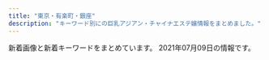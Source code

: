 ```yaml
---
title: "東京・有楽町・銀座"
description: "キーワード別にの巨乳アジアン・チャイナエステ嬢情報をまとめました。"
---
```


新着画像と新着キーワードをまとめています。
2021年07月09日の情報です。

<DmmAffiliateIns />
<KeywordTable
  shops={
    [
    {
        "url": "http://yurarika.work/",
        "name": "\u3086\u3089\u308a\u9999",
        "station": "\u6c34\u5929\u5bae\u524d\u99c58\u756a\u51fa\u53e3",
        "keywords": {
            "85": 10,
            "88": 6,
            "86": 4,
            "D": 6,
            "C": 14
        },
        "img_links": [
            "http://yurarika.work/staff/aya.jpg",
            "http://yurarika.work/img/all/loader.png",
            "http://yurarika.work/staff/mirai1.jpg",
            "http://yurarika.work/staff/mika2.jpg",
            "http://yurarika.work/staff/mika1.jpg",
            "http://yurarika.work/staff/rara.jpg",
            "http://yurarika.work/staff/aya1.jpg",
            "http://yurarika.work/staff/mirai2.jpg",
            "http://yurarika.work/staff/rara1.jpg",
            "http://yurarika.work/staff/rara2.jpg",
            "http://yurarika.work/staff/aya2.jpg",
            "http://yurarika.work/staff/mirai.jpg",
            "http://yurarika.work/staff/mika.jpg"
        ]
    },
    {
        "station": "\u6771\u9280\u5ea7\u99c5A7\u51fa\u53e3",
        "name": "Tiara-\u30c6\u30a4\u30a2\u30e9-",
        "url": "https://est-tiara.info/",
        "img_links": [
            "https://est-tiara.info/images/gallery/r1.jpg",
            "https://est-tiara.info/staffPhoto/b20210304095845.jpg",
            "https://est-tiara.info/staffPhoto/b20210304095623.jpg",
            "https://est-tiara.info/staffPhoto/s20210304095623.jpg",
            "https://est-tiara.info/images/gallery/r8.jpg",
            "https://est-tiara.info/images/gallery/r2.jpg",
            "https://est-tiara.info/staffPhoto/b20210304095739.jpg",
            "https://est-tiara.info/images/returnBtn.png",
            "https://est-tiara.info/staffPhoto/b20201016083614.jpg",
            "https://est-tiara.info/staffPhoto/s20201016083614.jpg",
            "https://est-tiara.info/staffPhoto/s20210304095739.jpg",
            "https://est-tiara.info/images/gallery/r4.jpg",
            "https://est-tiara.info/js/sliderLine/slide_next.png",
            "https://est-tiara.info/images/gallery/r7.jpg",
            "https://est-tiara.info/images/gallery/r3.jpg",
            "https://est-tiara.info/images/mobile.png",
            "https://est-tiara.info/staffPhoto/s20210304100121.jpg",
            "https://est-tiara.info/staffPhoto/b20201016083828.jpg",
            "https://est-tiara.info/staffPhoto/b20210304100121.jpg",
            "https://est-tiara.info/staffPhoto/s20210304095845.jpg",
            "https://est-tiara.info/uploadfiles/Image/campaignEstTiaraInfo.jpg",
            "https://est-tiara.info/staffPhoto/s20210304100038.jpg",
            "https://est-tiara.info/staffPhoto/s20201016083828.jpg",
            "https://est-tiara.info/staffPhoto/b20210304100038.jpg",
            "https://est-tiara.info/images/gallery/r5.jpg",
            "https://est-tiara.info/js/sliderLine/slide_prev.png",
            "https://est-tiara.info/images/gallery/r6.jpg"
        ],
        "keywords": {
            "89": 1,
            "D": 4,
            "87": 1,
            "C": 1,
            "E": 1
        }
    },
    {
        "keywords": {},
        "station": "\u4eba\u5f62\u753a\u99c5A6",
        "name": "\u5922\u306e\u90f7",
        "img_links": [
            "http://yume-sato.blue/uploads//sites/18/2020/09/g4-150x150.jpg",
            "http://yume-sato.blue/uploads//sites/18/2021/07/g1.jpg",
            "http://yume-sato.blue/uploads//sites/18/2021/04/1-225x300.jpg",
            "http://yume-sato.blue/uploads//sites/18/2020/09/g5.jpg",
            "http://yume-sato.blue/uploads//sites/18/2020/09/g2-150x150.jpg",
            "http://yume-sato.blue/uploads//sites/18/2020/09/mobile-1.jpg",
            "http://yume-sato.blue/uploads//sites/18/2020/09/pick.jpg",
            "http://yume-sato.blue/uploads//sites/18/2020/12/gg.jpg",
            "http://yume-sato.blue/uploads//sites/18/2021/06/g3.jpg",
            "http://yume-sato.blue/uploads//sites/18/2020/09/top1-1.jpg",
            "http://yume-sato.blue/uploads//sites/18/2020/09/s_staff.png",
            "http://yume-sato.blue/uploads//sites/18/2020/09/news.jpg",
            "http://yume-sato.blue/uploads//sites/18/2020/09/g6-150x150.jpg",
            "http://yume-sato.blue/uploads//sites/18/2021/04/1.jpg",
            "http://yume-sato.blue/uploads//sites/18/2020/09/g4.jpg",
            "http://yume-sato.blue/uploads//sites/18/2020/09/g5-150x150.jpg",
            "http://yume-sato.blue/uploads//sites/18/2020/09/g1.jpg",
            "http://yume-sato.blue/uploads//sites/18/2020/09/top.jpg",
            "http://yume-sato.blue/uploads//sites/18/2021/05/g3-150x150.jpg",
            "http://yume-sato.blue/uploads//sites/18/2020/09/g6.jpg",
            "http://yume-sato.blue/uploads//sites/18/2021/06/g3-150x150.jpg",
            "http://yume-sato.blue/uploads//sites/18/2020/09/g2.jpg",
            "http://yume-sato.blue/uploads//sites/18/2020/09/g1-150x150.jpg",
            "http://yume-sato.blue/uploads//sites/18/2020/12/gg-150x150.jpg",
            "http://yume-sato.blue/uploads//sites/18/2021/05/g3.jpg"
        ],
        "url": "http://yume-sato.blue/"
    },
    {
        "name": "\u6843\u82b1\u6c34*\u3068\u3046\u304b\u3059\u3044",
        "img_links": [],
        "keywords": {},
        "station": "\u6771\u9280\u5ea7\u99c55\u756a\u51fa\u53e3",
        "url": "http://toukasui.jpn.mn/"
    },
    {
        "url": "http://www.kayabatyo-massage.work/",
        "keywords": {},
        "station": "\u8305\u5834\u753a\u99c511\u756a\u51fa\u53e3",
        "img_links": [
            "http://www.kayabatyo-massage.work/images/mainvisual_01_s.jpg",
            "http://www.kayabatyo-massage.work/images/recruit/point_08.png",
            "http://www.kayabatyo-massage.work/images/recruit/nagare_07.png",
            "http://www.kayabatyo-massage.work/staff/kaoru.jpg",
            "http://www.kayabatyo-massage.work/images/icon_new.png",
            "http://www.kayabatyo-massage.work/images/recruit/point_07.png",
            "http://www.kayabatyo-massage.work/images/recruit/point_05.png",
            "http://www.kayabatyo-massage.work/images/icon_ranking_02.png",
            "http://www.kayabatyo-massage.work/images/mainvisual_02.jpg",
            "http://www.kayabatyo-massage.work/images/no_image.jpg",
            "http://www.kayabatyo-massage.work/images/recruit/nagare_02.jpg",
            "http://www.kayabatyo-massage.work/images/recruit/point_09.png",
            "http://www.kayabatyo-massage.work/images/recruit/nagare_03.jpg",
            "http://www.kayabatyo-massage.work/images/recruit/point_04.png",
            "http://www.kayabatyo-massage.work/images/recruit/nagare_05.png",
            "http://www.kayabatyo-massage.work/images/recruit/sp_mainvisual.jpg",
            "http://www.kayabatyo-massage.work/images/sw_home.png",
            "http://www.kayabatyo-massage.work/images/mainvisual_01.jpg",
            "http://www.kayabatyo-massage.work/staff/hinata.jpg",
            "http://www.kayabatyo-massage.work/images/icon_ranking_03.png",
            "http://www.kayabatyo-massage.work/images/recruit/point_03.png",
            "http://www.kayabatyo-massage.work/images/recruit/req_03.jpg",
            "http://www.kayabatyo-massage.work/images/recruit/nagare_01.jpg",
            "http://www.kayabatyo-massage.work/images/sw_tel.png",
            "http://www.kayabatyo-massage.work/images/recruit/message_03.png",
            "http://www.kayabatyo-massage.work/images/mainvisual_02_s.jpg",
            "http://www.kayabatyo-massage.work/images/head_therapist.jpg",
            "http://www.kayabatyo-massage.work/images/trigger.jpg",
            "http://www.kayabatyo-massage.work/images/head_interior.jpg",
            "http://www.kayabatyo-massage.work/images/recruit/point_06.png",
            "http://www.kayabatyo-massage.work/images/icon_ranking_01.png",
            "http://www.kayabatyo-massage.work/images/recruit/nagare_06.png",
            "http://www.kayabatyo-massage.work/staff/nanami.jpg"
        ],
        "name": "Angela"
    },
    {
        "station": "\u5c0f\u4f1d\u99ac\u753a\u99c53\u756a\u51fa\u53e3",
        "keywords": {
            "85": 6,
            "84": 3,
            "89": 21,
            "C": 12,
            "82": 3,
            "\u80f8": 2,
            "86": 6,
            "E": 13,
            "F": 6,
            "87": 12,
            "\u30bb\u30af\u30b7\u30fc": 1,
            "D": 30,
            "G": 6,
            "88": 21,
            "81": 3
        },
        "img_links": [
            "http://luna-shine.info/uploads/lunashine/2013/10/e381bfe3818d2_e589afe69cac.jpg",
            "http://luna-shine.info/uploads/lunashine/2013/01/room-6.jpg",
            "http://luna-shine.info/uploads/lunashine/2020/01/e5beaee4bfa1e59bbee78987_20190517131309.jpg",
            "http://luna-shine.info/uploads/lunashine/2014/04/image_e589afe69cac.png",
            "http://luna-shine.info/uploads/lunashine/2017/03/saki1.jpg",
            "http://luna-shine.info/uploads/lunashine/2019/05/e5beaee4bfa1e59bbee78987_201905171313091.jpg",
            "http://luna-shine.info/uploads/lunashine/2019/04/e5beaee4bfa1e59bbee78987_201903161627475.jpg",
            "http://luna-shine.info/uploads/lunashine/2013/01/room-3.jpg",
            "http://luna-shine.info/uploads/lunashine/2013/01/qiu-1.jpg",
            "http://luna-shine.info/uploads/lunashine/2013/01/room-1.jpg",
            "http://luna-shine.info/uploads/lunashine/2015/04/1111_e589afe69cac1.jpg",
            "http://luna-shine.info/uploads/lunashine/2019/05/e5beaee4bfa1e59bbee78987_20190517131309.jpg",
            "http://luna-shine.info/uploads/lunashine/2014/06/image-15.jpeg",
            "http://luna-shine.info/uploads/lunashine/2019/04/bottom.jpg",
            "http://luna-shine.info/uploads/lunashine/2015/03/8dbe4d07b4f1258c30f14b30e60c1466.png",
            "http://luna-shine.info/uploads/lunashine/2012/12/topview4.jpg",
            "http://luna-shine.info/uploads/lunashine/2012/12/mobile.jpg",
            "http://luna-shine.info/uploads/lunashine/2019/04/e5beaee4bfa1e59bbee78987_2019031616274791.jpg",
            "http://luna-shine.info/uploads/lunashine/2013/01/img_0370_e589afe69cac-276x368.jpg",
            "http://luna-shine.info/uploads/lunashine/2013/01/room-11.jpg",
            "http://luna-shine.info/uploads/lunashine/2015/12/qqe59bbee7898720151214133747.jpg",
            "http://luna-shine.info/uploads/lunashine/2013/11/e381afe3828be3818b-1000x1333.jpg",
            "http://luna-shine.info/uploads/lunashine/2015/03/11111.jpg",
            "http://luna-shine.info/uploads/lunashine/2012/12/topview3.jpg",
            "http://luna-shine.info/uploads/lunashine/2013/10/e381bfe382841_e589afe69cac.jpg",
            "http://luna-shine.info/uploads/lunashine/2019/07/qqe59bbee78987201504181707251.jpg",
            "http://luna-shine.info/uploads/lunashine/2013/05/p1020464_e589afe69cac.jpg",
            "http://luna-shine.info/uploads/lunashine/2014/05/22.jpg",
            "http://luna-shine.info/uploads/lunashine/2019/12/e5beaee4bfa1e59bbee78987_201912071546181.jpg",
            "http://luna-shine.info/uploads/lunashine/2013/01/img_0427_e589afe69cac-276x368.jpg",
            "http://luna-shine.info/uploads/lunashine/images/new_d.jpg",
            "http://luna-shine.info/uploads/lunashine/2019/03/e5beaee4bfa1e59bbee78987_201903161627476.jpg",
            "http://luna-shine.info/uploads/lunashine/2016/12/img_4240.jpg",
            "http://luna-shine.info/uploads/lunashine/2013/01/room-5.jpg",
            "http://luna-shine.info/uploads/lunashine/images/new_tit.jpg",
            "http://luna-shine.info/uploads/lunashine/2013/01/room-7.jpg",
            "http://luna-shine.info/uploads/lunashine/2013/11/e381afe3828be3818befbc92-1000x1333.jpg",
            "http://luna-shine.info/uploads/lunashine/2019/04/tel.jpg",
            "http://luna-shine.info/uploads/lunashine/2014/06/9c1b42356edc1bb51d040e0a1783fa97.png",
            "http://luna-shine.info/uploads/lunashine/2019/03/e5beaee4bfa1e59bbee78987_201903141535171.jpg",
            "http://luna-shine.info/uploads/lunashine/2015/06/image1-266x4001.jpg",
            "http://luna-shine.info/uploads/lunashine/2015/04/1111_e589afe69cac.jpg",
            "http://luna-shine.info/uploads/lunashine/images/no-photo.jpg",
            "http://luna-shine.info/uploads/lunashine/images/rq01.jpg",
            "http://luna-shine.info/uploads/lunashine/2015/01/11.jpg",
            "http://luna-shine.info/uploads/lunashine/2013/10/e381bfe38286e3818d-5_e589afe69cac.jpg",
            "http://luna-shine.info/uploads/lunashine/2012/12/topview0.jpg",
            "http://luna-shine.info/uploads/lunashine/2013/01/room-2.jpg",
            "http://luna-shine.info/uploads/lunashine/2017/04/22221.jpg",
            "http://luna-shine.info/uploads/lunashine/2019/04/e5beaee4bfa1e59bbee78987_201903161627478.jpg",
            "http://luna-shine.info/uploads/lunashine/2015/03/171f728230a16701d87b9e61ba70edf8.png",
            "http://luna-shine.info/uploads/lunashine/2012/12/mailmaka.jpg",
            "http://luna-shine.info/uploads/lunashine/images/picup.png",
            "http://luna-shine.info/uploads/lunashine/2013/01/room-10.jpg",
            "http://luna-shine.info/uploads/lunashine/2019/12/e5beaee4bfa1e59bbee78987_20191207154634.jpg",
            "http://luna-shine.info/uploads/lunashine/2013/03/img_0522_e589afe69cac-1000x1333.jpg",
            "http://luna-shine.info/uploads/lunashine/2019/04/flash1.jpg",
            "http://luna-shine.info/uploads/lunashine/2013/10/e38182e38286e381bf3_e589afe69cac.jpg",
            "http://luna-shine.info/uploads/lunashine/2017/03/saki.jpg",
            "http://luna-shine.info/uploads/lunashine/2015/09/1-12041z120344c1_e589afe69cac_e589afe69cac.jpg",
            "http://luna-shine.info/uploads/lunashine/2014/05/naomi1-276x3584.jpg",
            "http://luna-shine.info/uploads/lunashine/2014/06/image-14.jpeg",
            "http://luna-shine.info/uploads/lunashine/2018/05/2.jpg",
            "http://luna-shine.info/uploads/lunashine/2015/01/0.jpg",
            "http://luna-shine.info/uploads/lunashine/2015/01/2_e589afe69cac.jpg",
            "http://luna-shine.info/uploads/lunashine/2013/01/room-9.jpg",
            "http://luna-shine.info/uploads/lunashine/2013/01/room-8.jpg",
            "http://luna-shine.info/uploads/lunashine/2014/05/naomi1-276x3583.jpg",
            "http://luna-shine.info/uploads/lunashine/2012/12/topview1.jpg",
            "http://luna-shine.info/uploads/lunashine/2013/10/4_e589afe69cac.jpg",
            "http://luna-shine.info/uploads/lunashine/2016/11/31.jpg",
            "http://luna-shine.info/uploads/lunashine/images/rq03.jpg"
        ],
        "url": "http://luna-shine.info/",
        "name": "\u30eb\u30ca\u30b7\u30e3\u30a4\u30f3"
    },
    {
        "keywords": {
            "\u30bb\u30af\u30b7\u30fc": 3,
            "88": 1
        },
        "img_links": [
            "https://ningyocho-esthe.work/images/dream/staff/13.jpg",
            "https://ningyocho-esthe.work/images/dream/common/credit_02.png",
            "https://ningyocho-esthe.work/images/dream/staff/\u3042\u307f.jpg",
            "https://ningyocho-esthe.work/images/dream/common/credit_03.png",
            "https://ningyocho-esthe.work/images/dream/staff/imgapp_1.jpg",
            "https://ningyocho-esthe.work/images/dream/nvpuai2.jpeg",
            "https://ningyocho-esthe.work/images/dream/common/gallery_10.png",
            "https://ningyocho-esthe.work/images/dream/staff/3.jpg",
            "https://ningyocho-esthe.work/images/dream/common/credit_01.png",
            "https://ningyocho-esthe.work/images/dream/staff/ni.jpeg",
            "https://ningyocho-esthe.work/images/dream/home/image_02.png",
            "https://ningyocho-esthe.work/images/dream/common/gallery_01.png",
            "https://ningyocho-esthe.work/images/dream/common/gallery_09.png",
            "https://ningyocho-esthe.work/images/dream/common/gallery_02.png",
            "https://ningyocho-esthe.work/images/dream/staff/imgapp_3.jpg",
            "https://ningyocho-esthe.work/images/dream/common/gallery_04.png",
            "https://ningyocho-esthe.work/images/dream/common/side_bnr_02.png",
            "https://ningyocho-esthe.work/images/dream/staff/1.jpg",
            "https://ningyocho-esthe.work/images/dream/common/gallery_05.png",
            "https://ningyocho-esthe.work/images/dream/staff/\u30ca\u30ca.jpg",
            "https://ningyocho-esthe.work/images/dream/home/teaser.png",
            "https://ningyocho-esthe.work/images/dream/home/image_01.png",
            "https://ningyocho-esthe.work/images/dream/common/header_phone_pc.png",
            "https://ningyocho-esthe.work/images/dream/staff/\u5929\u4f7f\u591c\u6708.jpeg",
            "https://ningyocho-esthe.work/images/dream/staff/imgapp6.jpg",
            "https://ningyocho-esthe.work/images/dream/common/gallery_08.png",
            "https://ningyocho-esthe.work/images/dream/home/image_03.png",
            "https://ningyocho-esthe.work/images/dream/common/header_info.png",
            "https://ningyocho-esthe.work/images/dream/staff/2.jpg",
            "https://ningyocho-esthe.work/images/dream/common/side_bnr_01.png",
            "https://ningyocho-esthe.work/images/dream/common/gallery_03.png",
            "https://ningyocho-esthe.work/images/dream/common/gallery_06.png",
            "https://ningyocho-esthe.work/images/dream/common/gallery_07.png"
        ],
        "station": "\u4eba\u5f62\u753a\u99c5A1\u51fa\u53e3",
        "url": "https://ningyocho-esthe.work/",
        "name": "Dream"
    },
    {
        "url": "http://xn--vckg5a5c7c8c1czd.in.net/",
        "keywords": {
            "D": 20,
            "E": 4,
            "86": 24
        },
        "img_links": [
            "http://xn--vckg5a5c7c8c1czd.in.net/images/an_2_04.jpg",
            "http://xn--vckg5a5c7c8c1czd.in.net/images/staff_images/top_small_16.jpg",
            "http://xn--vckg5a5c7c8c1czd.in.net/images/staff_images/cg16.jpg",
            "http://xn--vckg5a5c7c8c1czd.in.net/images/slider/slide1s.jpg",
            "http://xn--vckg5a5c7c8c1czd.in.net/images/staff_images/cg17.jpg",
            "http://xn--vckg5a5c7c8c1czd.in.net/images/slider/slide2s.jpg",
            "http://xn--vckg5a5c7c8c1czd.in.net/images/an_2_07.jpg",
            "http://xn--vckg5a5c7c8c1czd.in.net/images/index_01.jpg",
            "http://xn--vckg5a5c7c8c1czd.in.net/images/slider/slide3s.jpg",
            "http://xn--vckg5a5c7c8c1czd.in.net/images/an_1_04.jpg",
            "http://xn--vckg5a5c7c8c1czd.in.net/images/no.png",
            "http://xn--vckg5a5c7c8c1czd.in.net/images/slider/slide3.jpg",
            "http://xn--vckg5a5c7c8c1czd.in.net/images/an_1_07.jpg",
            "http://xn--vckg5a5c7c8c1czd.in.net/images/staff_images/top_small_14.jpg",
            "http://xn--vckg5a5c7c8c1czd.in.net/images/an_2_06.jpg",
            "http://xn--vckg5a5c7c8c1czd.in.net/images/slider/slide1.jpg",
            "http://xn--vckg5a5c7c8c1czd.in.net/images/staff_images/cg1.jpg",
            "http://xn--vckg5a5c7c8c1czd.in.net/images/staff_images/top_small_1.jpg",
            "http://xn--vckg5a5c7c8c1czd.in.net/images/an_1_03.jpg",
            "http://xn--vckg5a5c7c8c1czd.in.net/images/slider/slide2.jpg",
            "http://xn--vckg5a5c7c8c1czd.in.net/images/an_1_06.jpg",
            "http://xn--vckg5a5c7c8c1czd.in.net/images/an_1_02.jpg",
            "http://xn--vckg5a5c7c8c1czd.in.net/images/staff_images/cg5.jpg",
            "http://xn--vckg5a5c7c8c1czd.in.net/images/staff_images/top_small_5.jpg",
            "http://xn--vckg5a5c7c8c1czd.in.net/images/an_2_02.jpg",
            "http://xn--vckg5a5c7c8c1czd.in.net/images/staff_images/top_small_2.jpg",
            "http://xn--vckg5a5c7c8c1czd.in.net/images/staff_images/top_small_17.jpg",
            "http://xn--vckg5a5c7c8c1czd.in.net/images/QRcode.jpg",
            "http://xn--vckg5a5c7c8c1czd.in.net/images/staff_images/cg14.jpg",
            "http://xn--vckg5a5c7c8c1czd.in.net/images/an_2_05.jpg",
            "http://xn--vckg5a5c7c8c1czd.in.net/images/an_2_03.jpg",
            "http://xn--vckg5a5c7c8c1czd.in.net/images/staff_images/cg2.jpg"
        ],
        "name": "\u7652\u3057\u306e\u6d77",
        "station": "\u65b0\u5bcc\u753a\u99c5"
    },
    {
        "name": "Sweet",
        "url": "http://sweet-massage.work/",
        "station": "\u8305\u5834\u753a\u99c53\u756a\u51fa\u53e3",
        "img_links": [
            "http://sweet-massage.work/sp/img/info.jpg",
            "http://sweet-massage.work/img/st04.jpg",
            "http://sweet-massage.work/sp/img/t-r.jpg",
            "http://sweet-massage.work/img/st005.jpg",
            "http://sweet-massage.work/sp/img/st01.jpg",
            "http://sweet-massage.work/sp/img/t-o.jpg",
            "http://sweet-massage.work/sp/img/pic.jpg",
            "http://sweet-massage.work/img/st8.jpg",
            "http://sweet-massage.work/sp/img/s4.jpg",
            "http://sweet-massage.work/sp/img/st8.jpg",
            "http://sweet-massage.work/sp/img/s3.jpg",
            "http://sweet-massage.work/img/st01.jpg",
            "http://sweet-massage.work/img/st02.jpg",
            "http://sweet-massage.work/img/st3.jpg",
            "http://sweet-massage.work/img/foot-body.jpg",
            "http://sweet-massage.work/img/s4.jpg",
            "http://sweet-massage.work/sp/img/sys.jpg",
            "http://sweet-massage.work/img/st5.jpg",
            "http://sweet-massage.work/sp/img/add2.jpg",
            "http://sweet-massage.work/sp/img/st03.jpg",
            "http://sweet-massage.work/img/s3.jpg",
            "http://sweet-massage.work/sp/img/add.jpg",
            "http://sweet-massage.work/img/sta4.jpg",
            "http://sweet-massage.work/img/st4.jpg",
            "http://sweet-massage.work/img/m1.png",
            "http://sweet-massage.work/img/st05.jpg",
            "http://sweet-massage.work/sp/img/st3.jpg",
            "http://sweet-massage.work/img/sta8.jpg",
            "http://sweet-massage.work/img/mobile-1.png",
            "http://sweet-massage.work/sp/img/st5.jpg",
            "http://sweet-massage.work/sp/img/st04.jpg",
            "http://sweet-massage.work/sp/img/s5.jpg",
            "http://sweet-massage.work/img/st08.jpg",
            "http://sweet-massage.work/sp/img/tel.jpg",
            "http://sweet-massage.work/sp/img/st2.jpg",
            "http://sweet-massage.work/img/st2.jpg",
            "http://sweet-massage.work/sp/img/st02.jpg",
            "http://sweet-massage.work/sp/img/s8.jpg",
            "http://sweet-massage.work/sp/img/time.jpg",
            "http://sweet-massage.work/img/sta5.jpg",
            "http://sweet-massage.work/sp/img/t-s.jpg",
            "http://sweet-massage.work/sp/img/pc.jpg",
            "http://sweet-massage.work/sp/img/tit.jpg",
            "http://sweet-massage.work/sp/img/st1.jpg",
            "http://sweet-massage.work/img/s2.jpg",
            "http://sweet-massage.work/img/sta2.jpg",
            "http://sweet-massage.work/img/sta1.jpg",
            "http://sweet-massage.work/img/sta3.jpg",
            "http://sweet-massage.work/sp/img/st05.jpg",
            "http://sweet-massage.work/img/s8.jpg",
            "http://sweet-massage.work/img/s1.jpg",
            "http://sweet-massage.work/sp/img/st005.jpg",
            "http://sweet-massage.work/img/st03.jpg",
            "http://sweet-massage.work/sp/img/st4.jpg",
            "http://sweet-massage.work/sp/img/botton.jpg",
            "http://sweet-massage.work/sp/img/t-t.jpg",
            "http://sweet-massage.work/sp/img/t-a.jpg",
            "http://sweet-massage.work/img/st1.jpg",
            "http://sweet-massage.work/sp/img/st08.jpg",
            "http://sweet-massage.work/img/s5.jpg"
        ],
        "keywords": {
            "89": 3,
            "D": 6,
            "E": 6,
            "88": 3,
            "C": 6,
            "86": 6,
            "85": 6
        }
    },
    {
        "keywords": {
            "E": 5,
            "C": 8,
            "D": 13
        },
        "img_links": [
            "https://kayabacho-mensesthe.com/images/main3.jpg",
            "https://kayabacho-mensesthe.com/images/mensesthe.jpg",
            "https://kayabacho-mensesthe.com/staff/urara-s1.jpg",
            "https://kayabacho-mensesthe.com/staff/rin-s1.jpg",
            "https://kayabacho-mensesthe.com/wp/wp-content/uploads/2020/10/aki-s1-150x150.jpg",
            "https://kayabacho-mensesthe.com/wp/wp-content/uploads/2020/03/IMG_1740-225x300.jpg",
            "https://kayabacho-mensesthe.com/staff/nao-s1.jpg",
            "https://kayabacho-mensesthe.com/images/top1.jpg",
            "https://kayabacho-mensesthe.com/link/mens-esthe.png",
            "https://kayabacho-mensesthe.com/room/room-l1.jpg",
            "https://kayabacho-mensesthe.com/wp/wp-content/uploads/2019/12/IMG_8988.jpg",
            "https://kayabacho-mensesthe.com/icon/yelp.png",
            "https://kayabacho-mensesthe.com/room/room-l6.jpg",
            "https://kayabacho-mensesthe.com/wp/wp-content/uploads/2020/08/ayaka-1.jpg",
            "https://kayabacho-mensesthe.com/images/top2.jpg",
            "https://kayabacho-mensesthe.com/images/flower.png",
            "https://kayabacho-mensesthe.com/room/room-l7.jpg",
            "https://kayabacho-mensesthe.com/room/room-l5.jpg",
            "https://kayabacho-mensesthe.com/wp/wp-content/uploads/2021/01/yuna.jpg",
            "https://kayabacho-mensesthe.com/room/room-l4.jpg",
            "https://kayabacho-mensesthe.com/wp/wp-content/uploads/2020/02/miyu.jpg",
            "https://kayabacho-mensesthe.com/wp/wp-content/uploads/2021/05/yuki-l.jpg",
            "https://kayabacho-mensesthe.com/wp/wp-content/uploads/2020/08/ayaka-1-200x300.jpg",
            "https://kayabacho-mensesthe.com/staff/mitsuki-s1.jpg",
            "https://kayabacho-mensesthe.com/images/main4.jpg",
            "https://kayabacho-mensesthe.com/staff/misaki-s1.jpg",
            "https://kayabacho-mensesthe.com/images/top3.jpg",
            "https://kayabacho-mensesthe.com/images/footer-l.png",
            "https://kayabacho-mensesthe.com/icon/twitter.png",
            "https://kayabacho-mensesthe.com/wp/wp-content/uploads/2019/09/koko-1.jpg",
            "https://kayabacho-mensesthe.com/wp/wp-content/uploads/2019/12/mitsuki.jpg",
            "https://kayabacho-mensesthe.com/room/room-l8.jpg",
            "https://kayabacho-mensesthe.com/staff/miyu-s1.jpg",
            "https://kayabacho-mensesthe.com/staff/ayaka-s1.jpg",
            "https://kayabacho-mensesthe.com/room/room-l2.jpg",
            "https://kayabacho-mensesthe.com/images/main2.jpg",
            "https://kayabacho-mensesthe.com/icon/line.png",
            "https://kayabacho-mensesthe.com/icon/facebook.png",
            "https://kayabacho-mensesthe.com/room/room-l3.jpg",
            "https://kayabacho-mensesthe.com/images/main1.jpg",
            "https://kayabacho-mensesthe.com/images/clear.png",
            "https://kayabacho-mensesthe.com/wp/wp-content/uploads/2021/05/yuki-s-150x150.jpg",
            "https://kayabacho-mensesthe.com/images/footer-r.png",
            "https://kayabacho-mensesthe.com/wp/wp-content/uploads/2019/12/misaki.jpg",
            "https://kayabacho-mensesthe.com/wp/wp-content/uploads/2019/11/mitsuki-e1574244365134.jpg",
            "https://kayabacho-mensesthe.com/wp/wp-content/uploads/2020/11/urara3.jpg",
            "https://kayabacho-mensesthe.com/staff/emi-s1.jpg",
            "https://kayabacho-mensesthe.com/wp/wp-content/uploads/2019/12/emi.jpg"
        ],
        "name": "Spa Ananda",
        "station": "\u8305\u5834\u753a\u99c52\u756a\u51fa\u53e3",
        "url": "https://kayabacho-mensesthe.com/"
    },
    {
        "station": "\u6c34\u5929\u5bae\u524d\u99c56\u756a\u51fa\u53e3",
        "keywords": {},
        "url": "http://e-berry.work/index.html",
        "img_links": [
            "http://e-berry.work/images/b1.jpg",
            "http://e-berry.work/sp/img/hikari1.jpg",
            "http://e-berry.work/sp/img/ai1.jpg",
            "http://e-berry.work/staff/hikari.jpg",
            "http://e-berry.work/images/sys1.jpg",
            "http://e-berry.work/staff/yoko.jpg",
            "http://e-berry.work/images/ac1.jpg",
            "http://e-berry.work/images/rec2.jpg",
            "http://e-berry.work/images/rec1.jpg",
            "http://e-berry.work/sp/images/footer.jpg",
            "http://e-berry.work/img/ai1.jpg",
            "http://e-berry.work/images/10.jpg",
            "http://e-berry.work/sp/staff/aya.jpg",
            "http://e-berry.work/images/news_t.jpg",
            "http://e-berry.work/sp/images/9.jpg",
            "http://e-berry.work/sp/img/natumi1.jpg",
            "http://e-berry.work/staff/moka.jpg",
            "http://e-berry.work/sp/images/tel.png",
            "http://e-berry.work/sp/images/int2.png",
            "http://e-berry.work/images/int1.jpg",
            "http://e-berry.work/sp/images/newface.png",
            "http://e-berry.work/images/sys2.jpg",
            "http://e-berry.work/sp/staff/ayumi.jpg",
            "http://e-berry.work/staff/rina.jpg",
            "http://e-berry.work/img/moka1.jpg",
            "http://e-berry.work/images/newsb.png",
            "http://e-berry.work/sp/images/sys2.png",
            "http://e-berry.work/images/b2.jpg",
            "http://e-berry.work/images/int2.jpg",
            "http://e-berry.work/sp/images/10.jpg",
            "http://e-berry.work/sp/images/b2.jpg",
            "http://e-berry.work/sp/images/int1.png",
            "http://e-berry.work/sp/staff/hikari.jpg",
            "http://e-berry.work/staff/nene.jpg",
            "http://e-berry.work/sp/images/sys1.png",
            "http://e-berry.work/sp/staff/ai.jpg",
            "http://e-berry.work/sp/images/sys3.png",
            "http://e-berry.work/sp/images/rec2.png",
            "http://e-berry.work/sp/img/yoko1.jpg",
            "http://e-berry.work/sp/staff/yoko.jpg",
            "http://e-berry.work/sp/images/newsb.png",
            "http://e-berry.work/staff/ai.jpg",
            "http://e-berry.work/img/aya1.jpg",
            "http://e-berry.work/images/sys3.jpg",
            "http://e-berry.work/images/tgirl.jpg",
            "http://e-berry.work/sp/images/head.jpg",
            "http://e-berry.work/sp/staff/rina.jpg",
            "http://e-berry.work/staff/natumi.jpg",
            "http://e-berry.work/sp/images/ac1.jpg",
            "http://e-berry.work/img/yoko1.jpg",
            "http://e-berry.work/sp/img/rina1.jpg",
            "http://e-berry.work/img/rina1.jpg",
            "http://e-berry.work/staff/haruka.jpg",
            "http://e-berry.work/sp/staff/moka.jpg",
            "http://e-berry.work/images/interior_t.jpg",
            "http://e-berry.work/sp/images/staff_t.png",
            "http://e-berry.work/sp/img/aya1.jpg",
            "http://e-berry.work/sp/img/haruka1.jpg",
            "http://e-berry.work/sp/images/concept.jpg",
            "http://e-berry.work/images/concept.jpg",
            "http://e-berry.work/img/ayumi1.jpg",
            "http://e-berry.work/img/natumi1.jpg",
            "http://e-berry.work/sp/images/b1.jpg",
            "http://e-berry.work/sp/images/news.png",
            "http://e-berry.work/sp/staff/natumi.jpg",
            "http://e-berry.work/staff/ayumi.jpg",
            "http://e-berry.work/sp/staff/haruka.jpg",
            "http://e-berry.work/images/sm.jpg",
            "http://e-berry.work/sp/images/rec1.jpg",
            "http://e-berry.work/sp/images/interior_t.png",
            "http://e-berry.work/img/nene1.jpg",
            "http://e-berry.work/img/hikari1.jpg",
            "http://e-berry.work/sp/img/moka1.jpg",
            "http://e-berry.work/staff/aya.jpg",
            "http://e-berry.work/images/newface.jpg",
            "http://e-berry.work/images/head.jpg",
            "http://e-berry.work/sp/img/ayumi1.jpg",
            "http://e-berry.work/images/9.jpg",
            "http://e-berry.work/sp/images/topgirl.png",
            "http://e-berry.work/images/staff_t.jpg",
            "http://e-berry.work/img/haruka1.jpg",
            "http://e-berry.work/sp/img/nene1.jpg",
            "http://e-berry.work/sp/staff/nene.jpg"
        ],
        "name": "\u30a2\u30ed\u30de\u30a2\u30ea\u30a2"
    },
    {
        "keywords": {},
        "url": "http://s-este.net/",
        "img_links": [],
        "name": "\u30e9\u30d5\u30a3\u30fc\u30eb",
        "station": "\u65b0\u65e5\u672c\u6a4b\u99c55\u756a\u51fa\u53e3"
    },
    {
        "station": "\u65b0\u5bcc\u753a\u99c53\u756a\u51fa\u53e3",
        "url": "http://www.hitomebore.esjp.info/",
        "img_links": [
            "http://www.hitomebore.esjp.info/files/013.jpg",
            "http://www.hitomebore.esjp.info/files/011.jpg",
            "http://www.hitomebore.esjp.info/images/m1.jpg",
            "http://www.hitomebore.esjp.info/images/btn2.png",
            "http://www.hitomebore.esjp.info/images/m2.jpg",
            "http://www.hitomebore.esjp.info/files/014.jpg",
            "http://www.hitomebore.esjp.info/files/016.jpg",
            "http://www.hitomebore.esjp.info/images/m3.jpg",
            "http://www.hitomebore.esjp.info/files/007.jpg",
            "http://www.hitomebore.esjp.info/images/mainImg_sub.jpg",
            "http://www.hitomebore.esjp.info/images/mainImg2.jpg",
            "http://www.hitomebore.esjp.info/files/015.jpg",
            "http://www.hitomebore.esjp.info/files/009.jpg",
            "http://www.hitomebore.esjp.info/files/008.jpg",
            "http://www.hitomebore.esjp.info/files/002.jpg",
            "http://www.hitomebore.esjp.info/files/012.jpg",
            "http://www.hitomebore.esjp.info/files/010.jpg",
            "http://www.hitomebore.esjp.info/images/m4.jpg"
        ],
        "name": "\u3072\u3068\u3081\u307c\u308c",
        "keywords": {
            "86": 18,
            "85": 6,
            "D": 27,
            "C": 6,
            "87": 6,
            "88": 3
        }
    },
    {
        "station": "\u9280\u5ea7\u99c5A5\u51fa\u53e3",
        "img_links": [
            "https://iris-relax.tokyo/wp-content/themes/este/img/top-img01a.png",
            "https://iris-relax.tokyo/wp-content/uploads/2021/06/118976521iris.jpg",
            "https://iris-relax.tokyo/wp-content/uploads/2021/06/89765241iris.jpg",
            "https://iris-relax.tokyo/wp-content/uploads/2021/06/8765216789iris.jpg",
            "https://iris-relax.tokyo/wp-content/themes/este/img/top-img02d.png",
            "https://iris-relax.tokyo/wp-content/themes/este/img/tel_header.png",
            "https://iris-relax.tokyo/wp-content/uploads/2021/06/8765241678iris.jpg",
            "https://iris-relax.tokyo/wp-content/themes/este/img/5.jpg",
            "https://iris-relax.tokyo/wp-content/themes/este/img/6.jpg",
            "https://iris-relax.tokyo/wp-content/uploads/2021/06/89765421567iris.jpg",
            "https://iris-relax.tokyo/wp-content/uploads/2021/06/75421678iris.jpg",
            "https://iris-relax.tokyo/wp-content/uploads/2021/06/8976215iris.jpg",
            "https://iris-relax.tokyo/wp-content/themes/este/img/tel_footer.png",
            "https://iris-relax.tokyo/wp-content/themes/este/img/4.jpg",
            "https://iris-relax.tokyo/wp-content/themes/este/img/call.png",
            "https://iris-relax.tokyo/wp-content/themes/este/img/3.jpg"
        ],
        "url": "https://iris-relax.tokyo/",
        "name": "IRIS\u9280\u5ea7",
        "keywords": {
            "F": 3,
            "D": 9,
            "E": 12,
            "C": 6,
            "\u30bb\u30af\u30b7\u30fc": 2
        }
    },
    {
        "keywords": {
            "85": 2,
            "E": 3,
            "C": 2,
            "89": 3
        },
        "url": "http://koikst.xyz/",
        "img_links": [
            "http://koikst.xyz/_src/20886122/up.png",
            "http://koikst.xyz/_src/51067435/wechatimg725.jpg",
            "http://koikst.xyz/_src/20886005/wechatimg35.jpg",
            "http://koikst.xyz/_src/20886222/up.png",
            "http://koikst.xyz/_src/51067437/wechatimg724.jpg",
            "http://sunflower.jp.net/6.jpg",
            "http://koikst.xyz/_src/20886007/_k3_6020.jpg",
            "http://koikst.xyz/_src/20886009/img_2917.jpg",
            "http://koikst.xyz/_src/20886231/_dsf0770_pp.jpg",
            "http://koikst.xyz/_src/20886235/t02200330_0640096013249885015.jpg",
            "http://koikst.xyz/_src/20886308/t02200330_0640096013249885015.jpg",
            "http://koikst.xyz/_src/20886283/img20170527114635169213.png",
            "http://koikst.xyz/_src/51067440/wechatimg723.jpg",
            "http://sunflower.jp.net/3.jpg",
            "http://koikst.xyz/_src/20886305/therapist-ito.jpg",
            "http://koikst.xyz/_src/20886233/906ab10dd05fdcaee1fa99bd6e5779ea.jpg",
            "http://koikst.xyz/_src/20886148/therapist-ito.jpg",
            "http://koikst.xyz/_src/20886061/index_34.png",
            "http://koikst.xyz/_src/20885828/up.png",
            "http://koikst.xyz/_src/20991736/t02200330_0640096013249885015.jpg",
            "http://koikst.xyz/_src/20886010/img_3017.jpg",
            "http://koikst.xyz/_src/20886300/media-20170919.jpg",
            "http://koikst.xyz/_src/20885997/up.png",
            "http://koikst.xyz/_src/20886066/slider2.png",
            "http://sunflower.jp.net/1.jpg",
            "http://sunflower.jp.net/5.jpg",
            "http://koikst.xyz/_src/20886103/up.png",
            "http://koikst.xyz/_src/20886008/_k3_6019.jpg",
            "http://koikst.xyz/_src/20886062/index_35.png",
            "http://koikst.xyz/_src/20886035/up.png",
            "http://koikst.xyz/_src/20886092/therapist-ito.jpg",
            "http://koikst.xyz/_src/20886064/index_37.png",
            "http://koikst.xyz/_src/20886303/07958eda583eff2b24876adf03c0a434.jpg",
            "http://koikst.xyz/_src/20886058/sign.png",
            "http://koikst.xyz/_src/20886211/07958eda583eff2b24876adf03c0a434.jpg",
            "http://koikst.xyz/_src/20886229/_dsf0778_pp.jpg",
            "http://koikst.xyz/_src/20886006/wechatimg36.jpg",
            "http://koikst.xyz/_src/21089124/img20180325193504865361.png",
            "http://koikst.xyz/_src/20886063/index_36.png",
            "http://koikst.xyz/_src/20885809/www.cman.png",
            "http://koikst.xyz/_src/20885836/sign.jpg",
            "http://koikst.xyz/_src/20886059/sign.png",
            "http://koikst.xyz/_src/20886060/index_33.png",
            "http://koikst.xyz/_src/20885811/up.png",
            "http://koikst.xyz/_src/20886065/index_38.png",
            "http://koikst.xyz/_src/20886310/wechatimg405.jpg",
            "http://koikst.xyz/_src/20885845/up.png",
            "http://sunflower.jp.net/2.jpg",
            "http://koikst.xyz/_src/51067433/wechatimg726.jpg",
            "http://koikst.xyz/_src/20886287/9c88380aa0315ec9292225a3223d62d9.jpg",
            "http://koikst.xyz/_src/20886019/up.png",
            "http://koikst.xyz/_src/20886111/_dsf0778_pp.jpg"
        ],
        "station": "JR\u6771\u4eac\u99c5\u516b\u91cd\u6d32\u53e3",
        "name": "\u60a0"
    },
    {
        "station": "\u8305\u5834\u753a\u99c510\u756a\u51fa\u53e3",
        "img_links": [],
        "keywords": {},
        "name": "\u6975\u4e0a\u30e1\u30f3\u30ba\u30a2\u30ed\u30de\u65e5\u672c\u6a4b",
        "url": "https://aroma.tyo.cm/"
    },
    {
        "name": "Lotus\uff5e\u30ed\u30fc\u30bf\u30b9\uff5e",
        "keywords": {
            "85": 2,
            "87": 4,
            "86": 16
        },
        "url": "http://missyou-esthe.com/",
        "station": "\u65b0\u5bcc\u753a\u99c53\u756a\u51fa\u53e3",
        "img_links": [
            "http://missyou-esthe.com/img/cg11.jpg",
            "http://missyou-esthe.com/img/f.jpg",
            "http://missyou-esthe.com/img/cg05.jpg",
            "http://missyou-esthe.com/img/cg091.jpg",
            "http://missyou-esthe.com/img/cg01.jpg",
            "http://missyou-esthe.com/img/tt20.jpg",
            "http://missyou-esthe.com/img/t3.jpg",
            "http://missyou-esthe.com/img/cg03.jpg",
            "http://missyou-esthe.com/img/tt15.jpg",
            "http://missyou-esthe.com/img/cg04.jpg",
            "http://missyou-esthe.com/img/tt18.jpg",
            "http://missyou-esthe.com/img/tt14.jpg",
            "http://missyou-esthe.com/img/tt17.jpg",
            "http://missyou-esthe.com/img/cg13.jpg",
            "http://missyou-esthe.com/img/lin.jpg",
            "http://missyou-esthe.com/img/cg09.jpg",
            "http://missyou-esthe.com/img/tt19.jpg",
            "http://missyou-esthe.com/img/tt12.jpg",
            "http://missyou-esthe.com/img/tt2.jpg",
            "http://missyou-esthe.com/img/cg14.jpg",
            "http://missyou-esthe.com/img/t2.jpg",
            "http://missyou-esthe.com/img/cg10.jpg",
            "http://missyou-esthe.com/img/cg08.jpg",
            "http://missyou-esthe.com/img/tt1.jpg",
            "http://missyou-esthe.com/img/tt4.jpg",
            "http://missyou-esthe.com/img/tt11.jpg",
            "http://missyou-esthe.com/img/tt21.jpg",
            "http://missyou-esthe.com/img/mr1.jpg",
            "http://missyou-esthe.com/img/cg07.jpg",
            "http://missyou-esthe.com/img/cg06.jpg",
            "http://missyou-esthe.com/img/f1.jpg",
            "http://missyou-esthe.com/img/no.png",
            "http://missyou-esthe.com/img/t1.jpg",
            "http://missyou-esthe.com/img/tt16.jpg",
            "http://missyou-esthe.com/img/eve.jpg",
            "http://missyou-esthe.com/img/tt13.jpg",
            "http://missyou-esthe.com/img/cg02.jpg"
        ]
    },
    {
        "name": "LUCKY \uff5e\u30e9\u30c3\u30ad\u30fc\uff5e",
        "keywords": {
            "87": 24,
            "92": 12,
            "83": 48,
            "D": 24,
            "C": 48,
            "85": 24,
            "E": 24,
            "90": 48
        },
        "url": "http://lucky.geo.jp/",
        "img_links": [
            "http://lucky.geo.jp/2/uploadimg/1615487001.jpeg",
            "http://lucky.geo.jp/2/uploadimg/1610946975.jpeg",
            "http://lucky.geo.jp/2/uploadimg/1619245065.jpeg",
            "http://lucky.geo.jp/vis_theptframe.png",
            "http://lucky.geo.jp/int1.png",
            "http://lucky.geo.jp/2/uploadimg/1613285139.jpeg",
            "http://lucky.geo.jp/2/uploadimg/1597029716.jpg",
            "http://lucky.geo.jp/2/uploadimg/1589888939.jpg",
            "http://lucky.geo.jp/dozdLZQPkhPUwC2.png",
            "http://lucky.geo.jp/2/uploadimg/1610000464.jpeg",
            "http://lucky.geo.jp/2/uploadimg/1593756798.jpg",
            "http://lucky.geo.jp/2/uploadimg/1596225793.jpg",
            "http://lucky.geo.jp/2/uploadimg/1593756884.jpg",
            "http://lucky.geo.jp/2/uploadimg/1565558725.jpg",
            "http://lucky.geo.jp/2/uploadimg/1574764277.jpg",
            "https://LUCKY.pwchp.com/images/vis_theptframe.png"
        ],
        "station": "\u5c0f\u4f1d\u99ac\u753a\u99c51\u756a\u51fa\u53e3"
    },
    {
        "name": "\u685c\uff5e\u3055\u304f\u3089\uff5e",
        "url": "http://sakura.relaxnabi.com/",
        "keywords": {
            "C": 3,
            "87": 2,
            "89": 4,
            "D": 5
        },
        "img_links": [
            "http://sakura.relaxnabi.com/css/nav/nav-006.png",
            "http://sakura.relaxnabi.com/css/tel03.png",
            "http://sakura.relaxnabi.com/css/nav/nav-002.png",
            "http://sakura.relaxnabi.com/css/staff/staff005.jpg",
            "http://sakura.relaxnabi.com/css/nav/nav-004.png",
            "http://sakura.relaxnabi.com/css/staff/staff004.jpg",
            "http://sakura.relaxnabi.com/css/cam00001.png",
            "http://sakura.relaxnabi.com/css/staff/staff002.jpg",
            "http://sakura.relaxnabi.com/css/nav/nav-005.png",
            "http://sakura.relaxnabi.com/css/topright02.jpg",
            "http://sakura.relaxnabi.com/css/staff/staff001.jpg",
            "http://sakura.relaxnabi.com/css/staff/staff18.jpg",
            "http://sakura.relaxnabi.com/css/topleft01.png",
            "http://sakura.relaxnabi.com/css/nav/nav-003.png",
            "http://sakura.relaxnabi.com/css/staff/staff003.jpg",
            "http://sakura.relaxnabi.com/css/topleft02.png",
            "http://sakura.relaxnabi.com/css/nav/nav-001.png"
        ],
        "station": "\u8305\u5834\u753a\u99c51\u756a\u51fa\u53e3"
    },
    {
        "station": "\u99ac\u55b0\u6a2a\u5c71\u99c5A2\u51fa\u53e3",
        "keywords": {
            "86": 13,
            "E": 2,
            "C": 2,
            "D": 9
        },
        "img_links": [
            "http://esthe-aroma.com/images/photo01.jpg",
            "http://esthe-aroma.com/images/cg12.jpg",
            "http://esthe-aroma.com/images/end-info.png",
            "http://esthe-aroma.com/images/cg05.jpg",
            "http://esthe-aroma.com/images/mainImg_sub.jpg",
            "http://esthe-aroma.com/images/btn2.png",
            "http://esthe-aroma.com/images/cg01.jpg",
            "http://esthe-aroma.com/images/cg08.jpg",
            "http://esthe-aroma.com/images/cg10.jpg",
            "http://esthe-aroma.com/images/cg03.jpg",
            "http://esthe-aroma.com/images/cg06.jpg",
            "http://esthe-aroma.com/images/icon_info.png",
            "http://esthe-aroma.com/images/cg09.jpg",
            "http://esthe-aroma.com/images/icon_staff.png",
            "http://esthe-aroma.com/images/qrc.jpg",
            "http://esthe-aroma.com/images/cg04.jpg",
            "http://esthe-aroma.com/images/icon_concept.png",
            "http://esthe-aroma.com/images/cg13.jpg",
            "http://esthe-aroma.com/images/photo02.jpg",
            "http://esthe-aroma.com/images/icon_tel.png",
            "http://esthe-aroma.com/images/cg11.jpg",
            "http://esthe-aroma.com/images/photo03.jpg",
            "http://esthe-aroma.com/images/cg02.jpg",
            "http://esthe-aroma.com/images/icon_top.png",
            "http://esthe-aroma.com/images/cg07.jpg"
        ],
        "name": "Miss.9\uff5e\u30df\u30b9.\u30ad\u30e5\u30a6\uff5e",
        "url": "http://esthe-aroma.com/"
    },
    {
        "url": "http://cocosia-massage.work/",
        "keywords": {
            "E": 2,
            "85": 16,
            "88": 5,
            "D": 8,
            "87": 2,
            "C": 22,
            "F": 5
        },
        "img_links": [
            "http://cocosia-massage.work/sp/img/t-t2.jpg",
            "http://cocosia-massage.work/sp/img/pc.jpg",
            "http://cocosia-massage.work/img/st6.jpg",
            "http://cocosia-massage.work/sp/img/p-3.jpg",
            "http://cocosia-massage.work/img/sta6.jpg",
            "http://cocosia-massage.work/sp/img/t-r.jpg",
            "http://cocosia-massage.work/sp/img/rec.jpg",
            "http://cocosia-massage.work/sp/img/sys.jpg",
            "http://cocosia-massage.work/sp/img/p-4.jpg",
            "http://cocosia-massage.work/sp/img/cam3.jpg",
            "http://cocosia-massage.work/sp/img/cam1.jpg",
            "http://cocosia-massage.work/img/sta4.jpg",
            "http://cocosia-massage.work/img/sta3.jpg",
            "http://cocosia-massage.work/img/st1.jpg",
            "http://cocosia-massage.work/sp/img/st5.jpg",
            "http://cocosia-massage.work/sp/img/st2.jpg",
            "http://cocosia-massage.work/sp/img/p-5.jpg",
            "http://cocosia-massage.work/img/st3.jpg",
            "http://cocosia-massage.work/img/xmas.png",
            "http://cocosia-massage.work/img/head2.jpg",
            "http://cocosia-massage.work/img/st4.jpg",
            "http://cocosia-massage.work/sp/img/st3.jpg",
            "http://cocosia-massage.work/sp/img/t-s.jpg",
            "http://cocosia-massage.work/sp/img/botton.jpg",
            "http://cocosia-massage.work/sp/img/cam2.jpg",
            "http://cocosia-massage.work/img/sta2.jpg",
            "http://cocosia-massage.work/sp/img/acc.jpg",
            "http://cocosia-massage.work/img/r9.jpg",
            "http://cocosia-massage.work/sp/img/cam4.jpg",
            "http://cocosia-massage.work/img/nos.jpg",
            "http://cocosia-massage.work/img/st2.jpg",
            "http://cocosia-massage.work/img/st5.jpg",
            "http://cocosia-massage.work/img/newf.jpg",
            "http://cocosia-massage.work/sp/img/info.jpg",
            "http://cocosia-massage.work/img/cncp.jpg",
            "http://cocosia-massage.work/img/acc.jpg",
            "http://cocosia-massage.work/img/fla-2.jpg",
            "http://cocosia-massage.work/img/conc.jpg",
            "http://cocosia-massage.work/sp/img/qr.jpg",
            "http://cocosia-massage.work/img/sta1.jpg",
            "http://cocosia-massage.work/sp/img/p-6.jpg",
            "http://cocosia-massage.work/sp/img/st6.jpg",
            "http://cocosia-massage.work/sp/img/st4.jpg",
            "http://cocosia-massage.work/img/sta5.jpg",
            "http://cocosia-massage.work/sp/img/t-t.jpg",
            "http://cocosia-massage.work/img/news.jpg",
            "http://cocosia-massage.work/sp/img/st1.jpg",
            "http://cocosia-massage.work/img/fla-1.jpg"
        ],
        "name": "COCOSIA",
        "station": "\u4eba\u5f62\u753a\u99c5A1\u51fa\u53e3"
    },
    {
        "keywords": {},
        "name": "\u5feb\u9069\u5802",
        "station": "\u516b\u4e01\u5800\u99c5B2\u51fa\u53e3",
        "img_links": [
            "http://b.hatena.ne.jp/images/v4/public/add/hatenabookmark_ios7.png",
            "http://b.hatena.ne.jp/images/v4/public/add/hatenabookmark_android.png",
            "https://b.hatena.ne.jp/images/v4/public/add/hatenabookmark_ios7.png",
            "https://www.hatena.ne.jp/images/wwwridge/ng@2x.png",
            "http://asian.mensesthe.tokyo/wp-content/uploads/2016/01/7CzXuAWe.jpg",
            "https://www.hatena.ne.jp/images/wwwridge/help@2x.png",
            "https://b.hatena.ne.jp/images/v4/public/add/hatenabookmark_android.png",
            "https://www.hatena.ne.jp/images/wwwridge/ok@2x.png",
            "http://\u30a2\u30b8\u30a2\u30f3\u30a8\u30b9\u30c6.biz/images/88-31.jpg",
            "https://b.st-hatena.com/images/entry-button/button-only@2x.png",
            "http://momipara.jp/img/link/momi88.jpg"
        ],
        "url": "http://kaitekido.eei.jp/"
    },
    {
        "url": "https://melodyspa.tokyo/",
        "img_links": [
            "https://melodyspa.tokyo/images/st/miho.jpg",
            "https://melodyspa.tokyo/images/st/you2.jpg",
            "https://melodyspa.tokyo/images/st/you.jpg",
            "https://melodyspa.tokyo/images/st/mina2.jpg",
            "https://melodyspa.tokyo/images/st/risa.jpg",
            "https://melodyspa.tokyo/images/st/rara2.jpg",
            "https://melodyspa.tokyo/images/st/yuna1.jpg",
            "https://melodyspa.tokyo/images/share/pagetop.png",
            "https://melodyspa.tokyo/images/st/yuna2.jpg",
            "https://melodyspa.tokyo/images/st/ringo.jpg",
            "https://melodyspa.tokyo/images/st/you3.jpg",
            "https://melodyspa.tokyo/images/st/yuri.jpg",
            "https://melodyspa.tokyo/images/st/yuna.jpg",
            "https://melodyspa.tokyo/images/st/st_.jpg",
            "https://melodyspa.tokyo/images/topimage/topimage.jpg",
            "https://melodyspa.tokyo/images/st/mina.jpg"
        ],
        "keywords": {
            "86": 4,
            "C": 32,
            "F": 2
        },
        "name": "Melody Spa -\u30e1\u30ed\u30c7\u30a3 \u30b9\u30d1-",
        "station": "JR\u65b0\u65e5\u672c\u6a4b\u99c56\u756a\u51fa\u53e3"
    },
    {
        "url": "http://prime-relax.work/",
        "keywords": {
            "84": 5,
            "82": 1,
            "86": 7,
            "88": 1,
            "87": 4,
            "C": 7,
            "D": 10,
            "E": 1
        },
        "station": "\u99ac\u55b0\u753a\u99c51\u756a\u51fa\u53e3",
        "name": "PRIME\u30fb\u30d7\u30e9\u30a4\u30e0",
        "img_links": [
            "http://prime-relax.work/img/sta13.jpg",
            "http://prime-relax.work/img/head.jpg",
            "http://prime-relax.work/img/st04.jpg",
            "http://prime-relax.work/img/sta11.jpg",
            "http://prime-relax.work/img/link10033.jpg",
            "http://prime-relax.work/img/st13.jpg",
            "http://prime-relax.work/sp/img/sta4.jpg",
            "http://prime-relax.work/img/sta14.jpg",
            "http://prime-relax.work/sp/img/p-8.jpg",
            "http://prime-relax.work/sp/img/p-7.jpg",
            "http://prime-relax.work/img/sta4.jpg",
            "http://prime-relax.work/sp/img/add2.jpg",
            "http://prime-relax.work/img/st5.jpg",
            "http://prime-relax.work/img/body-.jpg",
            "http://prime-relax.work/sp/img/sta12.jpg",
            "http://prime-relax.work/img/eve.jpg",
            "http://prime-relax.work/img/st14.jpg",
            "http://prime-relax.work/img/st013.jpg",
            "http://prime-relax.work/sp/img/tel.jpg",
            "http://prime-relax.work/sp/img/sta13.jpg",
            "http://prime-relax.work/img/link-.jpg",
            "http://prime-relax.work/sp/img/sta5.jpg",
            "http://prime-relax.work/sp/img/p-9.jpg",
            "http://prime-relax.work/sp/img/info.jpg",
            "http://prime-relax.work/img/link300100.jpg",
            "http://prime-relax.work/img/st12.jpg",
            "http://prime-relax.work/sp/img/t-r.jpg",
            "http://prime-relax.work/img/st08.jpg",
            "http://prime-relax.work/img/st11.jpg",
            "http://prime-relax.work/sp/img/sta7.jpg",
            "http://prime-relax.work/img/mo.png",
            "http://prime-relax.work/img/sta12.jpg",
            "http://prime-relax.work/sp/img/sta8.jpg",
            "http://prime-relax.work/img/IMG_1709.jpg",
            "http://prime-relax.work/sp/img/t-s.jpg",
            "http://prime-relax.work/img/bottom-.png",
            "http://prime-relax.work/sp/img/sys.jpg",
            "http://prime-relax.work/img/IMG_1699.jpg",
            "http://prime-relax.work/sp/img/pic.jpg",
            "http://prime-relax.work/img/link20067.jpg",
            "http://prime-relax.work/img/st4.jpg",
            "http://prime-relax.work/img/sta7.jpg",
            "http://prime-relax.work/img/st07.jpg",
            "http://prime-relax.work/sp/img/botton.jpg",
            "http://prime-relax.work/img/sta5.jpg",
            "http://prime-relax.work/img/st014.jpg",
            "http://prime-relax.work/sp/img/tit.jpg",
            "http://prime-relax.work/sp/img/sta9.jpg",
            "http://prime-relax.work/sp/img/sta14.jpg",
            "http://prime-relax.work/img/IMG_1667.jpg",
            "http://prime-relax.work/img/bottom.png",
            "http://prime-relax.work/img/st7.jpg",
            "http://prime-relax.work/img/sta9.jpg",
            "http://prime-relax.work/img/IMG_1675.jpg",
            "http://prime-relax.work/sp/img/t-t.jpg",
            "http://prime-relax.work/img/sta8.jpg",
            "http://prime-relax.work/sp/img/add3.jpg",
            "http://prime-relax.work/sp/img/pc.jpg",
            "http://prime-relax.work/sp/img/t-o.jpg",
            "http://prime-relax.work/sp/img/add.jpg",
            "http://prime-relax.work/sp/img/sta11.jpg",
            "http://prime-relax.work/img/st8.jpg",
            "http://prime-relax.work/sp/img/t-a.jpg",
            "http://prime-relax.work/img/sys.jpg",
            "http://prime-relax.work/sp/img/cam.jpg",
            "http://prime-relax.work/img/st9.jpg",
            "http://prime-relax.work/sp/img/time.jpg"
        ]
    },
    {
        "keywords": {
            "C": 9
        },
        "url": "http://arm-heal.com/",
        "img_links": [
            "http://arm-heal.com/pic/head.jpg",
            "http://arm-heal.com/staff/mimi/01.jpg",
            "http://arm-heal.com/img/att.png",
            "http://arm-heal.com/staff/ai/01.jpg",
            "http://arm-heal.com/pic/topimg3.png",
            "http://arm-heal.com/staff/yuki/01.jpg",
            "http://arm-heal.com/staff/kiki/01.jpg",
            "http://arm-heal.com/img/ttl_mobile.png",
            "http://arm-heal.com/img/ttl_rec.png",
            "http://arm-heal.com/i/files/homeimg.jpg",
            "http://arm-heal.com/pic/topimg4.png",
            "http://arm-heal.com/pic/topimg1.png",
            "http://arm-heal.com/staff/yuuyuu/01.jpg",
            "http://arm-heal.com/img/ttl_staff.jpg",
            "http://arm-heal.com/pic/topimg5.png",
            "http://arm-heal.com/staff/aya/01.jpg",
            "http://arm-heal.com/pic/topimg2.png",
            "http://arm-heal.com/img/corona.png",
            "http://arm-heal.com/staff/miki/01.jpg"
        ],
        "name": "\u7d05\u8449",
        "station": "\u516b\u4e01\u5800\u99c5A5\u53e3"
    },
    {
        "img_links": [
            "http://www.comodo.relaxjp.info/files/011-02.jpg",
            "http://www.comodo.relaxjp.info/files/017-03.jpg",
            "http://www.comodo.relaxjp.info/files/002-03.jpg",
            "http://www.comodo.relaxjp.info/files/015-03.jpg",
            "http://www.comodo.relaxjp.info/files/005-02.jpg",
            "http://www.comodo.relaxjp.info/files/012-03.jpg",
            "http://www.comodo.relaxjp.info/images/s_news.jpg",
            "http://www.comodo.relaxjp.info/files/005-03.jpg",
            "http://www.comodo.relaxjp.info/files/012-02.jpg",
            "http://www.comodo.relaxjp.info/files/014.jpg",
            "http://www.comodo.relaxjp.info/images/bj3.jpg",
            "http://www.comodo.relaxjp.info/files/010-03.jpg",
            "http://www.comodo.relaxjp.info/files/013.jpg",
            "http://www.comodo.relaxjp.info/files/013-02.jpg",
            "http://www.comodo.relaxjp.info/files/012.jpg",
            "http://www.comodo.relaxjp.info/images/bj1.jpg",
            "http://www.comodo.relaxjp.info/files/001-03.jpg",
            "http://www.comodo.relaxjp.info/files/001-02.jpg",
            "http://www.comodo.relaxjp.info/files/007-03.jpg",
            "http://www.comodo.relaxjp.info/files/003.jpg",
            "http://www.comodo.relaxjp.info/images/s_link.jpg",
            "http://www.comodo.relaxjp.info/images/top.png",
            "http://www.comodo.relaxjp.info/files/016-03.jpg",
            "http://www.comodo.relaxjp.info/files/002-02.jpg",
            "http://www.comodo.relaxjp.info/images/s_info.jpg",
            "http://www.comodo.relaxjp.info/images/hua.jpg",
            "http://www.comodo.relaxjp.info/files/017-02.jpg",
            "http://www.comodo.relaxjp.info/files/016-02.jpg",
            "http://www.comodo.relaxjp.info/files/014-02.jpg",
            "http://www.comodo.relaxjp.info/files/015-02.jpg",
            "http://www.comodo.relaxjp.info/files/001.jpg",
            "http://www.comodo.relaxjp.info/files/005.jpg",
            "http://www.comodo.relaxjp.info/files/011-03.jpg",
            "http://www.comodo.relaxjp.info/files/003-02.jpg",
            "http://www.comodo.relaxjp.info/files/003-03.jpg",
            "http://www.comodo.relaxjp.info/files/015.jpg",
            "http://www.comodo.relaxjp.info/files/010.jpg",
            "http://www.comodo.relaxjp.info/images/s_staff.jpg",
            "http://www.comodo.relaxjp.info/files/007-02.jpg",
            "http://www.comodo.relaxjp.info/files/017.jpg",
            "http://www.comodo.relaxjp.info/files/010-02.jpg",
            "http://www.comodo.relaxjp.info/files/007.jpg",
            "http://www.comodo.relaxjp.info/files/002.jpg",
            "http://www.comodo.relaxjp.info/files/011.jpg",
            "http://www.comodo.relaxjp.info/files/013-03.jpg",
            "http://www.comodo.relaxjp.info/files/016.jpg",
            "http://www.comodo.relaxjp.info/files/014-03.jpg"
        ],
        "station": "\u99ac\u55b0\u6a2a\u5c71\u99c5A2\u51fa\u53e3",
        "name": "COMODO -\u30b3\u30e2\u30c9-",
        "keywords": {
            "87": 9,
            "90": 1,
            "C": 1,
            "88": 1,
            "D": 10,
            "E": 1,
            "85": 2
        },
        "url": "http://www.comodo.relaxjp.info/"
    }
]
}
/>
<DmmAffiliateScript />
